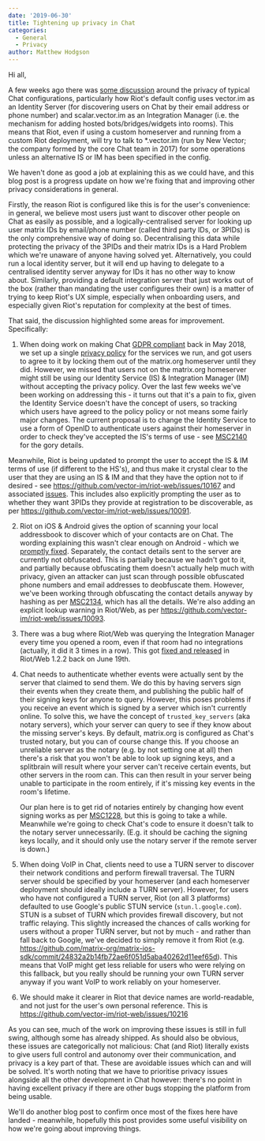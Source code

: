 ```yaml
---
date: '2019-06-30'
title: Tightening up privacy in Chat
categories:
  - General
  - Privacy
author: Matthew Hodgson
---
```


Hi all,

A few weeks ago there was [some
discussion](https://news.ycombinator.com/item?id=20178267) around the privacy
of typical Chat configurations, particularly how Riot's default config uses
vector.im as an Identity Server (for discovering users on Chat by their email
address or phone number) and scalar.vector.im as an Integration Manager (i.e.
the mechanism for adding hosted bots/bridges/widgets into rooms). This means
that Riot, even if using a custom homeserver and running from a custom Riot
deployment, will try to talk to *.vector.im (run  by New Vector; the company formed by the core
Chat team in 2017) for some operations unless an alternative IS or IM has
been specified in the config.

We haven't done as good a job at explaining this as we could have, and this
blog post is a progress update on how we're fixing that and improving other
privacy considerations in general.

Firstly, the reason Riot is configured like this is for the user's convenience:
in general, we believe most users just want to discover other people on Chat
as easily as possible, and a logically-centralised server for looking up user
matrix IDs by email/phone number (called third party IDs, or 3PIDs) is the only
comprehensive way of doing so.  Decentralising this data while protecting the
privacy of the 3PIDs and their matrix IDs is a Hard Problem which we're unaware
of anyone having solved yet.  Alternatively, you could run a local identity
server, but it will end up having to delegate to a centralised identity server
anyway for IDs it has no other way to know about. Similarly, providing a
default integration server that just works out of the box (rather than
mandating the user configures their own) is a matter of trying to keep Riot's
UX simple, especially when onboarding users, and especially given Riot's
reputation for complexity at the best of times.

That said, the discussion highlighted some areas for improvement.
Specifically:

1. When doing work on making Chat [GDPR
   compliant](https://matrix.org/blog/2018/05/08/gdpr-compliance-in-matrix)
   back in May 2018, we set up a single [privacy
   policy](https://github.com/vector-im/policies/blob/master/docs/matrix-org/privacy_notice.md)
   for the services we run, and got users to agree to it by locking them out of
   the matrix.org homeserver until they did.  However, we missed that users not
   on the matrix.org homeserver might still be using our Identity Service (IS)
   & Integration Manager (IM) without accepting the privacy policy.  Over the
   last few weeks we've been working on addressing this - it turns out that
   it's a pain to fix, given the Identity Service doesn't have the concept of
   users, so tracking which users have agreed to the policy policy or not means
   some fairly major changes. The current proposal is to change the Identity
   Service to use a form of OpenID to authenticate users against their
   homeserver in order to check they've accepted the IS's terms of use - see
   [MSC2140](https://github.com/matrix-org/matrix-doc/pull/2140) for the gory
   details.

Meanwhile, Riot is being updated to prompt the user to accept the IS & IM terms
of use (if different to the HS's), and thus make it crystal clear to the user
that they are using an IS & IM and that they have the option not to if desired - see https://github.com/vector-im/riot-web/issues/10167 and associated
[issues](https://github.com/vector-im/riot-web/issues?utf8=%E2%9C%93&q=is%3Aissue+label%3Ap1+label%3Aprivacy+label%3Aphase%3A1+identity).
This includes also explicitly prompting the user as to whether they want
3PIDs they provide at registration to be discoverable, as per
https://github.com/vector-im/riot-web/issues/10091.

2. Riot on iOS & Android gives the option of scanning your local addressbook to
   discover which of your contacts are on Chat.  The wording explaining this
   wasn't clear enough on Android - which we [promptly
   fixed](https://news.ycombinator.com/item?id=20181515).  Separately, the
   contact details sent to the server are currently not obfuscated.  This is
   partially because we hadn't got to it, and partially because obfuscating
   them doesn't actually help much with privacy, given an attacker can just
   scan through possible obfuscated phone numbers and email addresses to
   deobfuscate them.  However, we've been working through obfuscating the
   contact details anyway by hashing as per
   [MSC2134](https://github.com/matrix-org/matrix-doc/pull/2134), which has all
   the details.  We're also adding an explicit lookup warning in Riot/Web, as
   per https://github.com/vector-im/riot-web/issues/10093.

3. There was a bug where Riot/Web was querying the Integration Manager every
   time you opened a room, even if that room had no integrations (actually, it
   did it 3 times in a row).  This got [fixed and
   released](https://github.com/matrix-org/matrix-react-sdk/pull/3115) in
   Riot/Web 1.2.2 back on June 19th.

4. Chat needs to authenticate whether events were actually sent by the server
   that claimed to send them.  We do this by having servers sign their events
   when they create them, and publishing the public half of their signing keys
   for anyone to query.  However, this poses problems if you receive an event
   which is signed by a server which isn't currently online.  To solve this, we
   have the concept of `trusted_key_servers` (aka notary servers), which your
   server can query to see if they know about the missing server's keys.  By
   default, matrix.org is configured as Chat's trusted notary, but you can
   of course change this. If you choose an unreliable server as the notary
   (e.g. by not setting one at all) then there's a risk that you won't be able
   to look up signing keys, and a splitbrain will result where your server
   can't receive certain events, but other servers in the room can.  This can
   then result in your server being unable to participate in the room entirely,
   if it's missing key events in the room's lifetime.

   Our plan here is to get rid of notaries entirely by changing how event
   signing works as per
   [MSC1228](https://github.com/matrix-org/matrix-doc/issues/1228), but this is
   going to take a while.  Meanwhile we're going to check Chat's code to
   ensure it doesn't talk to the notary server unnecessarily.  (E.g. it should
   be caching the signing keys locally, and it should only use the notary
   server if the remote server is down.)

5. When doing VoIP in Chat, clients need to use a TURN server to discover
   their network conditions and perform firewall traversal.  The TURN server
   should be specified by your homeserver (and each homeserver deployment
   should ideally include a TURN server).  However, for users who have not
   configured a TURN server, Riot (on all 3 platforms) defaulted to use
   Google's public STUN service (`stun.l.google.com`).  STUN is a subset of
   TURN which provides firewall discovery, but not traffic relaying.  This
   slightly increased the chances of calls working for users without a proper
   TURN server, but not by much - and rather than fall back to Google, we've
   decided to simply remove it from Riot (e.g.
   https://github.com/matrix-org/matrix-ios-sdk/commit/24832a2b14fb72ae6f051d5aba40262d11eef65d).
   This means that VoIP might get less reliable for users who were relying on
   this fallback, but you really should be running your own TURN server anyway
   if you want VoIP to work reliably on your homeserver.

6. We should make it clearer in Riot that device names are world-readable, and
   not just for the user's own personal reference. This is
   https://github.com/vector-im/riot-web/issues/10216

As you can see, much of the work on improving these issues is still in full
swing, although some has already shipped.  As should also be obvious, these
issues are categorically not malicious: Chat (and Riot) literally exists to give users full control and autonomy over their communication, and privacy is a key part of that. These are avoidable issues which can and will be solved.  It's worth noting that we have to prioritise privacy issues alongside all the other development in Chat however: there's no point in having excellent privacy if there are other bugs stopping the platform from being usable.

We'll do another blog post to confirm once most of the fixes here have landed -
meanwhile, hopefully this post provides some useful visibility on how we're
going about improving things.

